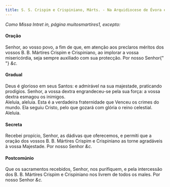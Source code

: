 ```yaml
---
title: S. S. Crispim e Crispiniano, Márts. - Na Arquidiocese de Évora e Diocese de Beja
---
```


<em>Como Missa Intret in, página muitosmartires1, excepto:</em>

<h4 class="text-center">Oração</h4>
<div class="container-fluid">
  <div class="row">
    <div class="col-6 dropcaps text-justify"></div>
    <div class="col-6 dropcaps text-justify">
      Senhor, ao vosso povo, a fim de que, em atenção aos preclaros méritos dos
      vossos B. B. Mártires Crispim e Crispiniano, ao implorar a vossa
      misericórdia, seja sempre auxiliado com sua protecção. Por nosso Senhor{" "}
      <em>&c.</em>
    </div>
  </div>
</div>

<h4 class="text-center">Gradual</h4>
<div class="container-fluid">
  <div class="row">
    <div class="col-6 dropcaps text-justify"></div>
    <div class="col-6 dropcaps text-justify">
      Deus é glorioso em seus Santos: e admirável na sua majestade, praticando
      prodígios. Senhor, a vossa dextra engrandeceu-se pela sua força: a vossa
      dextra esmagou os inimigos.
    </div>
    <div class="col-6 text-justify"></div>
    <div class="col-6 text-justify">
      Aleluia, aleluia. Esta é a verdadeira fraternidade que Venceu os crimes do
      mundo. Ela seguiu Cristo, pelo que gozará com glória o reino celestial.
      Aleluia.
    </div>
  </div>
</div>

<h4 class="text-center">Secreta</h4>
<div class="container-fluid">
  <div class="row">
    <div class="col-6 dropcaps text-justify"></div>
    <div class="col-6 dropcaps text-justify">
      Recebei propício, Senhor, as dádivas que oferecemos, e permiti que a
      oração dos vossos B. B. Mártires Crispim e Crispiniano as torne agradáveis
      à vossa Majestade. Por nosso Senhor <em>&c.</em>
    </div>
  </div>
</div>

<h4 class="text-center">Postcomúnio</h4>
<div class="container-fluid">
  <div class="row">
    <div class="col-6 dropcaps text-justify"></div>
    <div class="col-6 dropcaps text-justify">
      Que os sacramentos recebidos, Senhor, nos purifiquem, e pela intercessão
      dos B. B. Mártires Crispim e Crispiniano nos livrem de todos os males. Por
      nosso Senhor <em>&c.</em>
    </div>
  </div>
</div>
